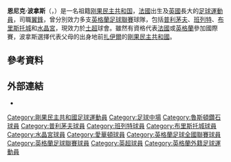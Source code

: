 {{noteTA|G1=足球|G2=FAcup
|T=zh-hans:亚尼克·博拉谢; zh-hk:恩尼克·波拿斯;
|1=zh-hans:亚尼克; zh-hk:恩尼克;
|2=zh-hans:博拉谢; zh-hk:波拿斯;
|3=zh-hans:洛马纳·卢阿卢阿; zh-hk:羅馬拿·路亞路亞
|4=zh-hans:卡曾加·卢阿卢阿; zh-hk:卡辛加·路亞路亞
}}
{{Infobox football biography
| name           = 恩尼克·波拿斯<br />''Yannick Bolasie''
| image = Yannick Bolasie2.jpg
| image_size = 200
| caption        = 
| fullname       = Yannick Bolasie<ref>{{cite web |language=en |title=Player Details: Yannick Bolasie |url=http://www.enfa.co.uk/ |work=''SoccerData'' |publisher=The English National Football Archive |accessdate=2013-01-27 |archive-date=2018-09-18 |archive-url=https://web.archive.org/web/20180918072508/http://www.enfa.co.uk/ |dead-url=no }}</ref>
| birth_date     = {{birth date and age|1989|5|24|df=y}}
| birth_place    = [[法國|法國]][[里昂|里昂]]
| height         = {{height|ft=6|in=1}}<ref>{{cite web |language=en |title=Yannick Bolasie |url=http://dailymail.touch-line.com/stats/?Lang=0&CTID=11&CPID=82&pStr=Player&PLID=210008&TEID=222 |work=''Mail Online'' |publisher=Associated Newspapers |accessdate=2013-01-27 |archive-url=https://web.archive.org/web/20140222012032/http://dailymail.touch-line.com/stats/?Lang=0&CTID=11&CPID=82&pStr=Player&PLID=210008&TEID=222 |archive-date=2014-02-22 |dead-url=yes }}</ref> 
| position       = [[中場#翼鋒|翼鋒]]
| currentclub = {{le|里澤體育|Çaykur Rizespor}}
| clubnumber = 53
| youthyears1    = 2005–2006 
| youthclubs1    = [[鲁什登钻石足球俱乐部|魯斯頓鑽石]]
| years1         = 2006–2007 
| clubs1         = [[Hillingdon_Borough_F.C.|希靈登]]          
| caps1          = ?  
| goals1         = ?
| years2         = 2007–2008 
| clubs2         = [[弗罗瑞安娜足球俱乐部|弗羅瑞安娜]]                              
| caps2          = 24 
| goals2         = 4
| years3         = 2008–2011 
| clubs3         = [[普利茅斯足球俱乐部|普利茅夫]]                
| caps3          = 51 
| goals3         = 8
| years4         = 2008–2009 
| clubs4         = → [[鲁什登钻石足球俱乐部|魯斯頓鑽石]] 
| caps4          = 7  
| goals4         = 0
| years5         = 2009      
| clubs5         = → [[巴尼特足球俱乐部|班列特]]                         
| caps5          = 20 
| goals5         = 3
| years6         = 2009–2010 
| clubs6         = → [[巴尼特足球俱乐部|班列特]]                          
| caps6          = 22 
| goals6         = 2
| years7         = 2011–2012 
| clubs7         = [[布里斯托尔城足球俱乐部|布里斯托城]]                      
| caps7          = 23 
| goals7         = 1
| years8         = 2012–2016     
| clubs8         = [[水晶宫足球俱乐部|水晶宮]]                  
| caps8          = 125 
| goals8         = 11
| years9         = 2016–2021     
| clubs9         = [[埃弗顿足球俱乐部|埃弗顿]]                  
| caps9          = 29
| goals9         = 2
| years10         = 2018–2019     
| clubs10         = → [[阿士東維拉足球會|阿士東維拉]]                  
| caps10          = 21
| goals10         = 2
| years11 = 2019
| clubs11 = → [[皇家安德列治體育會|安德列治]]
| caps11 = 17
| goals11 = 6
| years12 = 2019–2020
| clubs12 = → [[葡萄牙士砵亭俱樂部|士砵亭]]
| caps12 = 14
| goals12 = 1
| years13 = 2021
| clubs13 = → [[米德尔斯堡足球俱乐部|米杜士堡]]
| caps13 = 15
| goals13 = 3
| years14         = 2021–     
| clubs14         = {{le|里澤體育|Çaykur Rizespor}}                  
| caps14          = 8
| goals14         = 1
| nationalyears1 = 2013–
| nationalteam1  = [[剛果民主共和國國家足球隊|剛果民主共和國]]
| nationalcaps1  = 42
| nationalgoals1 = 9
| pcupdate       = 2021年10月29日
| ntupdate       = 2021年9月6日
}}

'''恩尼克·波拿斯'''（{{lang-fr|'''Yannick Bolasie'''}}，{{bd|1989年|5月24日|catIdx=Bolasie, Yannick}}）是一名祖籍[[刚果民主共和国|刚果民主共和国]]，[[法國|法國]]出生及[[英國|英國]]長大的[[足球|足球]][[運動員|運動員]]，司職[[中場#翼鋒|翼鋒]]，曾分別效力多支[[英格蘭足球聯賽|英格蘭足球聯賽]]球隊，包括[[普利茅斯足球俱乐部|普利茅夫]]、[[巴尼特足球俱乐部|班列特]]、[[布里斯托尔城足球俱乐部|布里斯托城]]和[[水晶宫足球俱乐部|水晶宮]]，現效力於[[土超|土超]]球會{{le|里澤體育|Çaykur Rizespor}}。雖然有資格代表[[法國國家足球隊|法國]]或[[英格蘭足球代表隊|英格蘭]]參加國際賽，波拿斯選擇代表父母的出身地前[[薩伊|扎伊爾]]的[[剛果民主共和國國家足球隊|剛果民主共和國]]。
<!--
==生平==
===球會===
;早年
Bolasie began his career with [[Rushden_&_Diamonds_F.C.|Rushden & Diamonds]] at the age of 16.<ref>[http://www.thisisplymouth.co.uk/argyle/Bolasie-completes-Argyle/article-225495-detail/article.html "Bolasie completes move to Argyle"] This is Plymouth, ''The Herald'', 17 July 2008; Retrieved 10 August 2010</ref> He spent four months as a member of their youth team and then had a spell with [[Hillingdon_Borough_F.C.|Hillingdon Borough]] before moving across Europe to play for [[Floriana_F.C.|Floriana]] in the [[Maltese_Premier_League|Maltese Premier League]].<ref>[http://www.thediamondsfc.com/page/ProfilesDetail/0,,10784~43988,00.html "Yannick Bolasie"] Rushden & Diamonds; Retrieved 10 August 2010 {{deadlink|date=April 2013}}</ref> He returned to England in 2008 after being offered a trial with [[Plymouth_Argyle_F.C.|Plymouth Argyle]], and impressed enough to be offered a two-year contract.<ref>[http://news.bbc.co.uk/sport1/hi/football/teams/p/plymouth_argyle/7512355.stm "Teenager Bolasie opts for Argyle"] BBC Sport, 17 July 2008; Retrieved 10 August 2010</ref> He joined [[Dagenham_&_Redbridge_F.C.|Dagenham & Redbridge]] on trial, with a view to a loan move,<ref>[http://news.bbc.co.uk/sport1/hi/football/teams/p/plymouth_argyle/7644168.stm "Bolasie back from Daggers trial"] BBC Sport, 30 September 2008; Retrieved 10 August 2010</ref> before returning to Rushden & Diamonds on loan near the end of the year.<ref>[http://news.bbc.co.uk/sport1/hi/football/teams/r/rushden_and_diamonds/7742855.stm "Rushden sign Plymouth midfielder"] BBC Sport, 21 November 2008; Retrieved 10 August 2010</ref> He made his debut against [[Eastbourne_Borough_F.C.|Eastbourne Borough]] on 29 November,<ref>[http://news.bbc.co.uk/sport1/hi/football/eng_conf/7727623.stm "Rushden 2–0 Eastbourne"] BBC Sport, 22 November 2008; Retrieved 10 August 2010</ref> and made seven appearances in the [[2008–09_Football_Conference|Conference]] before returning to Argyle in January 2009. Bolasie then joined [[Barnet_F.C.|Barnet]] on loan,<ref>[http://news.bbc.co.uk/sport1/hi/football/teams/b/barnet/7845749.stm "Bolasie makes Barnet loan switch"] BBC Sport, 22 January 2009; Retrieved 10 August 2010</ref> making his [[Football_League|Football League]] debut against [[Accrington_Stanley_F.C.|Accrington Stanley]] on 24 January 2009.<ref>[http://news.bbc.co.uk/sport1/hi/football/eng_div_3/7844305.stm "Accrington 1–1 Barnet"] BBC Sport, 23 January 2009; Retrieved 10 August 2010</ref> He scored his first goal two weeks later, opening the scoring in a 3–3 draw against [[Grimsby_Town_F.C.|Grimsby Town]].<ref>[http://news.bbc.co.uk/sport1/hi/football/eng_div_3/7869550.stm "Barnet 3–3 Grimsby"] BBC Sport, 10 February 2009; Retrieved 10 August 2010</ref>

He returned to Argyle at the end of the [[2008–09_Football_League|2008–09 season]] having made 20 league appearances for Barnet, scoring three goals.<ref>[http://www.soccerbase.com/squad_season.sd?seasonid=138&teamid=344 "Barnet 2008/2009 player appearances"] Soccerbase; Retrieved 10 August 2010</ref> The club's manager, [[Ian_Hendon|Ian Hendon]], was keen to bring Bolasie back, but dismissed the chances of signing him permanently. "Yannick is still under contract at Plymouth, so it is likely that he will return there at the end of the season," he said.<ref>[http://www.skysports.com/story/0,19528,11705_5187907,00.html "Hendon keen to keep trio"] Sky Sports, 14 April 2009; Retrieved 10 August 2010</ref> He rejoined the Barnet squad in July 2009 ahead of the new season on a six month loan,<ref>[http://www.pafc.co.uk/page/NewsDetail/0,,10364~1719360,00.html "Benefit time"] Plymouth Argyle; Retrieved 10 August 2010 {{deadlink|date=April 2013}}</ref> and hoped it would act as a springboard to winning a place in the Argyle [[first_team|first team]].<ref>[http://www.skysports.com/story/0,19528,11688_5487285,00.html "Bolasie eyes Pilgrims future"] Sky Sports, 12 August 2009; Retrieved 10 August 2010</ref> He scored against Grimsby again in October 2009, capping a fine display with a fierce shot from 30 yards<ref>[http://news.bbc.co.uk/sport1/hi/football/eng_div_3/8273393.stm "Barnet 3–0 Grimsby"] BBC Sport, 3 October 2009; Retrieved 10 August 2010</ref> Bolasie scored his second goal of the season three weeks later against [[Darlington_F.C.|Darlington]],<ref>[http://news.bbc.co.uk/sport1/hi/football/eng_div_3/8306899.stm "Barnet 3–0 Darlington"] BBC Sport, 24 October 2009; Retrieved 10 August 2010</ref> as Hendon's side maintained a place in the top half of the [[2009–10_Football_League_Two|League Two]] table.<ref>[http://www.statto.com/football/teams/barnet/2009-2010 "2009–10 Barnet season"] Statto.com (Statto Organisation Limited) Retrieved 10 August 2010</ref>

;普利茅夫
Bolasie returned to Plymouth Argyle in January 2010,<ref>[http://news.bbc.co.uk/sport1/hi/football/teams/b/barnet/8448445.stm "Bees Bolasie returns to Plymouth"] BBC Sport, 8 January 2010; Retrieved 10 August 2010</ref> having made a further 22 league appearances for Barnet, scoring twice.<ref>[http://www.soccerbase.com/teams/team.sd?team_id=344&teamTabs=stats "Barnet 2009/2010 player appearances"] Soccerbase; Retrieved 10 August 2010</ref> He was given a chance to impress by [[Paul_Mariner|Paul Mariner]], who had succeeded Sturrock a month earlier, and included him in the squad to take on [[Barnsley_F.C.|Barnsley]] on 13 February 2010.<ref>[http://www.thisiscornwall.co.uk/BENCH-DUTY-BOLASIE/story-11479994-detail/story.html#axzz2PDNjjqbs Bench duty for Bolasie] This is Cornwall (Local World), 16 February 2010</ref> He made his debut for the club in that game, coming off the substitute bench to provide the momentum to turn a one nil deficit into a 3–1 win for the visitors.<ref>[http://news.bbc.co.uk/sport1/hi/football/eng_div_1/8508484.stm "Barnsley 1–3 Plymouth"] BBC Sport, 13 February 2010; Retrieved 13 February 2010</ref> He scored his first goal for the club two weeks later at [[Sheffield_United_F.C.|Sheffield United]].<ref>[http://news.bbc.co.uk/sport1/hi/football/eng_div_1/8534714.stm "Sheff Utd 4–3 Plymouth"] BBC Sport, 27 February 2010; Retrieved 27 February 2010</ref> The pacy winger,<ref>[http://www.thisiscornwall.co.uk/Winger-Bolasie-Home-Park-hopes/story-11463509-detail/story.html#axzz2PDNjjqbs Winger Bolasie has Home Park hopes] This is Cornwall (Local World), 14 August 2009; Retrieved 1 April 2013</ref> ended the season with 16 [[2009–10_Football_League_Championship|Championship]] appearances to his name,<ref>[http://www.soccerbase.com/teams/team.sd?team_id=2036&teamTabs=stats "Plymouth 2009/2010 player appearances"] Soccerbase; Retrieved 10 August 2010</ref> but could not prevent the club from being relegated to [[Football_League_One|League One]]. Bolasie was offered a new contract by the club in April 2010,<ref>[http://www.skysports.com/story/0,19528,11095_6118172,00.html "Bolasie keen on new deal"] Sky Sports; 26 April 2010; Retrieved 10 August 2010</ref> and Bolasie signed it in July after the arrival of [[Peter_Reid|Peter Reid]] as the club's new manager.<ref>[http://news.bbc.co.uk/sport1/hi/football/teams/p/plymouth_argyle/8777368.stm "Bolasie signs new deal at Argyle"] BBC Sport, 30 June 2010; Retrieved 10 August 2010</ref>

;布里斯托城
Bolasie was transferred to [[Bristol_City_F.C.|Bristol City]] on 6 June 2011 for an undisclosed fee and signed a two-year contract.<ref>{{cite news|title=Bristol City sign Plymouth Argyle's Yannick Bolasie|url=http://news.bbc.co.uk/sport1/hi/football/13595516.stm| publisher=BBC Sport|accessdate=6 June 2011|date=6 June 2011}}</ref><ref>{{cite news|title=Bristol City manager Keith Millen delighted as Yannick Bolasie set to sign|url=http://www.thisisbristol.co.uk/Bristol-City-manager-Keith-Millen-delighted/story-12717390-detail/story.html|accessdate=6 June 2011|work= This is Bristol|publisher=Local World|date=6 June 2011}}</ref> He scored his first goal for the club in a 3–1 win against [[Coventry_City_F.C.|Coventry City]] on 9 April 2012.<ref>{{cite news|title=Bristol City 3–1 Coventry|url=http://www.bbc.co.uk/sport/0/football/17581337|work=BBC Sport|accessdate=22 April 2012|date=9 April 2012}}</ref> Prior to the match against Barnsley later that month, Bolasie was named Young Player of the Year by the Supporters Club and Trust after a fans vote.<ref>{{cite web|title=Jon Lands Top Fans' Award|url=http://www.bcfc.co.uk/page/NewsDetail/0,,10327~2743276,00.html|publisher=Bristol City F.C|accessdate=22 April 2012|date=21 April 2012}}</ref> He submitted a written transfer request in August 2012 because he wanted to move back to London.<ref>{{cite news|title=Bristol City's Yannick Bolasie submits transfer request|url=http://www.bbc.co.uk/sport/0/football/19312112|work=BBC Sport|publisher=BBC|accessdate=27 January 2013|date=19 August 2012}}</ref><ref>{{cite news|title=Yannick Bolasie asks to leave Bristol City as Crystal Palace wait to swoop|url=http://www.thisisbristol.co.uk/Yannick-Bolasie-asks-leave-Bristol-City-Crystal/story-16733203-detail/story.html|accessdate=27 January 2013|work=This is Bristol|publisher=Local World|date=19 August 2012}}</ref>

;水晶宮
In August 2012, Bolasie signed a three-year contract with [[Crystal_Palace_F.C.|Crystal Palace]] for an undisclosed fee.<ref>{{cite web|title=Freedman Ties Up Bolasie Deal|url=http://www.cpfc.co.uk/news/article/moritz-joins-palace-332542.aspx|publisher=Crystal Palace F.C|accessdate=24 August 2012|date=24 August 2012}}</ref><ref>{{cite news|title=Crystal Palace sign Darcy Blake, Yannick Bolasie and Andre Mortiz|url=http://www.bbc.co.uk/sport/0/football/19360842|work=BBC Sport|publisher=BBC|accessdate=27 January 2013|date=24 August 2012}}</ref><ref>{{cite news|title=Crystal Palace sign Bristol City winger|url=http://www.ilfordrecorder.co.uk/sport/sport-football/crystal_palace_sign_bristol_city_winger_1_1494092|accessdate=27 January 2013|work=Ilford Recorder|publisher= Archant Community Media|date=24 August 2012}}</ref> He made his debut in a 2–1 defeat at [[Middlesbrough_F.C.|Middlesbrough]],<ref>{{cite news|last=Ritson|first=Mark|title=Darcy Blake, Yannick Bolasie and Andre Moritz impress Dougie Freedman|url=http://www.thisiscroydontoday.co.uk/Darcy-Blake-Yannick-Bolasie-Andre-Moritz-impress/story-16771217-detail/story.html|accessdate=27 January 2013|work=This is Croydon Today|publisher=Local World|date=27 August 2012}}</ref> and scored his first goal for Palace in a 5–0 win against [[Ipswich_Town_F.C.|Ipswich Town]].<ref>{{cite news|last=Ashton|first=Tim|title=Holloway enthused by "absolutely fantastic" five-star Palace |url=http://www.croydonguardian.co.uk/sport/eagleeye/10030958.Eagles_top_the_Championship__and_Holloway_could_not_be_happier/ |publisher=Newsquest |accessdate=27 January 2013|work=Croydon Guardian|date=7 November 2012}}</ref>

===國家隊===
In March 2013, Bolasie was called up to the [[DR_Congo_national_football_team|Democratic Republic of Congo squad]],<ref>{{cite news|url=http://www1.skysports.com/football/news/11706/8578947/Yannick-Bolasie-delighted-to-be-playing-for-DR-Congo|title=Yannick Bolasie delighted to be playing for DR Congo|author=Graeme Bailey|work=Sky Sports|publisher=BSkyB|date=27 March 2013|accessdate=1 April 2013}}</ref> after rejecting the chance to represent the country in the [[2013_Africa_Cup_of_Nations|2013 Africa Cup of Nations]].<ref name=DRCReject>{{cite news|last=Aarons|first=Ed|title=Africa Cup Of Nations 2013: Bolasie rejects DR Congo call-up |url=http://www.bbc.co.uk/sport/0/football/20831198|work=BBC Sport|publisher=BBC|accessdate=27 January 2013|date=23 December 2012}}</ref> He made his international debut<ref>{{cite web |url=http://www.fifa.com/worldfootball/statisticsandrecords/players/player=367629/index.html|title=Bolasie Yannick YALA|publisher=FIFA|work=FIFA.com|accessdate=1 April 2013}}</ref> in a [[2014_FIFA_World_Cup_qualification_(CAF)|2014 World Cup qualification]] 0-0 draw with [[Libya_national_football_team|Libya]].<ref>{{cite web|url=http://www.fifa.com/worldcup/preliminaries/africa/matches/round=258334/match=300181940/index.html|title=Congo DR 0-0 Libya|publisher=FIFA|work=FIFA.com|date=24 March 2013|accessdate=1 April 2013}}</ref>

==私人生活==
波拿斯在[[法國|法國]][[里昂|里昂]]出生<ref>{{cite news |language=en |title=Reid: Yannick Bolasie has a lot to learn but could be a success |url=http://www.thisisplymouth.co.uk/Reid-Yannick-Bolasie-lot-learn-success/story-12722660-detail/story.html |accessdate=2013-01-27 |work=''thisisplymouth.co.uk'' |publisher=Local World |date=2011-06-07}}</ref><ref>{{cite news |language=en |last=Gentry |first=Nick |title=Eagles winger just happy to be playing again after Bristol City nightmare |url=http://www.newsshopper.co.uk/sport/football/palace/10084856.Eagles_winger_just_happy_to_be_playing_again_after_Bristol_City_nightmare/ |work=News Shopper |publisher=''newsshopper.co.uk'' |accessdate=2013-01-27 |date=2012-12-03}}</ref>，並在7個月大時移居[[英格蘭|英格蘭]]<ref name="interview">{{cite web |language=en |last=Bailey |first=Graeme |title=Buzzing Bolasie |url=http://www1.skysports.com/football/news/11706/8495165/Buzzing-Bolasie |work=''Sky Sports'' |publisher=BSkyB |accessdate=2013-02-12 |date=2013-02-12}}</ref><ref name="parents">{{cite news |language=en |last=Cawley |first=Richard |title=Palace wing star Bolasie to keep Congo waiting |url=http://www.southlondon-today.co.uk/sport.cfm?id=42814&headline=Palace%20wing%20star%20Bolasie%20to%20keep%20Congo%20waiting |accessdate=2013-01-27 |work=''southlondon-today.co.uk'' |publisher=Tindle Newspapers |date=2012-12-10}}</ref>，而他的父母均在[[薩伊|扎伊爾]]出生 <ref name="parents"/><ref name=DRCReject/>。[[洛马纳·卢阿卢阿|洛马纳·卢阿卢阿]]、[[卡曾加·卢阿卢阿|卡曾加·卢阿卢阿]]和[[特里索·簡度|特里索·簡度]]也是他的表兄弟<ref>{{cite news |language=en |last=Bailey |first=Graeme |title=Yannick Bolasie set to stay with Crystal Palace rather than play in Africa Cup of Nations |url=http://www1.skysports.com/football/news/11706/8265285/Yannick-Bolasie-set-to-stay-with-Crystal-Palace-rather-than-play-in-Africa-Cup-of-Nations |work=''Sky Sports'' |publisher=BSkyB |accessdate=2013-01-27 |date=2012-11-21}}</ref><ref>{{cite news |language=en |last=Happe |first=Liam |title=Kandol glad to be back in the thick of it |url=http://www.newsshopper.co.uk/sport/4186369.Kandol_glad_to_be_back_in_the_thick_of_it/ |work=''newsshopper.co.uk'' |accessdate=2013-01-27 |date=2009-03-09}}</ref>，波拿斯自稱[[英國人|英國人]]<ref name="interview"/>。
-->

==參考資料==
{{reflist|2}}

==外部連結==
*{{soccerbase|50619|恩尼克·波拿斯}}

{{2012/13年英冠PFA年度最佳陣容}}

{{DEFAULTSORT:Bolasie, Yannick}}
[[Category:剛果民主共和國足球運動員|Category:剛果民主共和國足球運動員]]
[[Category:足球中場|Category:足球中場]]
[[Category:魯斯頓鑽石球員|Category:魯斯頓鑽石球員]]
[[Category:普利茅夫球員|Category:普利茅夫球員]]
[[Category:班列特球員|Category:班列特球員]]
[[Category:布里斯托城球員|Category:布里斯托城球員]]
[[Category:水晶宮球員|Category:水晶宮球員]]
[[Category:愛華頓球員|Category:愛華頓球員]]
[[Category:英格蘭足球全國聯賽球員|Category:英格蘭足球全國聯賽球員]]
[[Category:英格蘭足球聯賽球員|Category:英格蘭足球聯賽球員]]
[[Category:英超球員|Category:英超球員]]
[[Category:英格蘭外籍足球運動員|Category:英格蘭外籍足球運動員]]